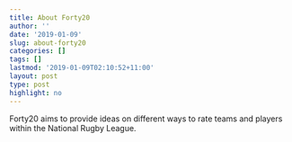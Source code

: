 ```yaml
---
title: About Forty20
author: ''
date: '2019-01-09'
slug: about-forty20
categories: []
tags: []
lastmod: '2019-01-09T02:10:52+11:00'
layout: post
type: post
highlight: no
---
```


Forty20 aims to provide ideas on different ways to rate teams and players within the National Rugby League. 